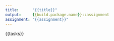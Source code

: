 ```yaml
---
title:      "{{title}}"
output:     {{build.package.name}}::assignment
assignment: "{{assignment}}"
---
```


{{tasks}}

